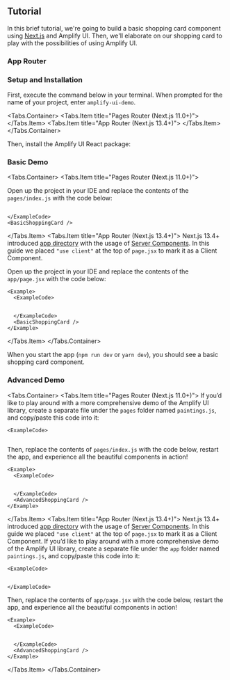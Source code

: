 
## Tutorial

In this brief tutorial, we're going to build a basic shopping card component using [Next.js](https://nextjs.org/docs) and Amplify UI. Then, we'll elaborate on our shopping card to play with the possibilities of using Amplify UI.

### App Router
<AppDirectoryAlert/>

### Setup and Installation

First, execute the command below in your terminal. When prompted for the name of your project, enter `amplify-ui-demo`. 

<Tabs.Container>
  <Tabs.Item title="Pages Router (Next.js 11.0+)">
    <TerminalCommand command="npx create-next-app@latest amplify-ui-demo --no-app && cd amplify-ui-demo" />
  </Tabs.Item>
  <Tabs.Item title="App Router (Next.js 13.4+)">
    <TerminalCommand command="npx create-next-app@latest amplify-ui-demo && cd amplify-ui-demo" />
  </Tabs.Item>
</Tabs.Container>

Then, install the Amplify UI React package:

<InstallScripts framework="react" />

### Basic Demo

<Tabs.Container>
  <Tabs.Item title="Pages Router (Next.js 11.0+)">

Open up the project in your IDE and replace the contents of the `pages/index.js` with the code below:

  <Example>
    <ExampleCode>
    
  ```tsx file=./examples/BasicExampleCode.tsx
  ```

    </ExampleCode>
    <BasicShoppingCard />
  </Example>

  </Tabs.Item>
    <Tabs.Item title="App Router (Next.js 13.4+)">
    <Alert variation="info" role="none">
      Next.js 13.4+ introduced [app directory](https://nextjs.org/docs/app/building-your-application/routing#the-app-directory) with the usage of [Server Components](https://nextjs.org/docs/app/building-your-application/rendering/server-components). In this guide we placed `"use client"` at the top of `page.jsx` to mark it as a Client Component.
    </Alert>

Open up the project in your IDE and replace the contents of the `app/page.jsx` with the code below:

    <Example>
      <ExampleCode>

```tsx file=./examples/UseClientBasicExampleCode.tsx
```

      </ExampleCode>
      <BasicShoppingCard />
    </Example>
  </Tabs.Item>
</Tabs.Container>

When you start the app (`npm run dev` or `yarn dev`), you should see a basic shopping card component.

### Advanced Demo

<Tabs.Container>
  <Tabs.Item title="Pages Router (Next.js 11.0+)">
If you’d like to play around with a more comprehensive demo of the Amplify UI library, create a separate file under the `pages` folder named `paintings.js`, and copy/paste this code into it:

    <ExampleCode>

```tsx file=./examples/paintings.ts
```

   </ExampleCode>

Then, replace the contents of `pages/index.js` with the code below, restart the app, and experience all the beautiful components in action!

    <Example>
      <ExampleCode>

```tsx file=./examples/AdvancedExampleCode.tsx
```

      </ExampleCode>
      <AdvancedShoppingCard />
    </Example>

  </Tabs.Item>
  <Tabs.Item title="App Router (Next.js 13.4+)">
  <Alert variation="info" role="none">
    Next.js 13.4+ introduced [app directory](https://nextjs.org/docs/app/building-your-application/routing#the-app-directory) with the usage of [Server Components](https://nextjs.org/docs/app/building-your-application/rendering/server-components). In this guide we placed `"use client"` at the top of `page.jsx` to mark it as a Client Component.
  </Alert>
If you’d like to play around with a more comprehensive demo of the Amplify UI library, create a separate file under the `app` folder named `paintings.js`, and copy/paste this code into it:

    <ExampleCode>

```tsx file=./examples/paintings.ts
```

    </ExampleCode>

Then, replace the contents of `app/page.jsx` with the code below, restart the app, and experience all the beautiful components in action!

    <Example>
      <ExampleCode>

```tsx file=./examples/UseClientAdvancedExampleCode.tsx
```

      </ExampleCode>
      <AdvancedShoppingCard />
    </Example>
  </Tabs.Item>
</Tabs.Container>
